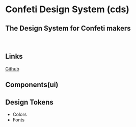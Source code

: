 
<Meta title="Introduction" />

# Confeti Design System (cds)

## The Design System for Confeti makers

<br />

## Links

[Github](https://github.com/SOPT-all/35-APPJAM-WEB-CONFETI)

## Components(ui)

## Design Tokens

- Colors
- Fonts

